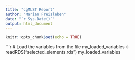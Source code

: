 ```yaml
---
title: "cgMLST Report"
author: "Marian Freisleben"
date: "`r Sys.Date()`"
output: html_document
---
```


```r
knitr::opts_chunk$set(echo = TRUE)
```


```r
# Load the variables from the file
my_loaded_variables <- readRDS("selected_elements.rds")
my_loaded_variables
